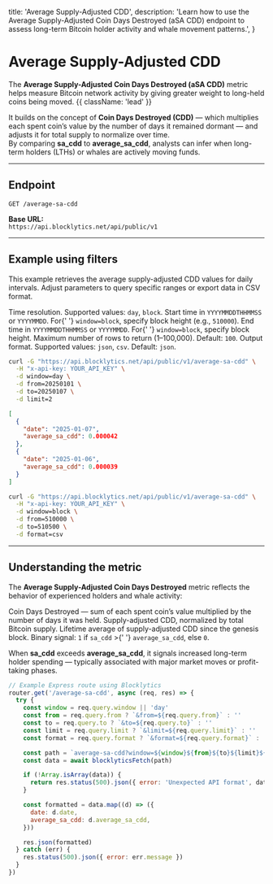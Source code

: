   title: 'Average Supply-Adjusted CDD',
  description:
    'Learn how to use the Average Supply-Adjusted Coin Days Destroyed (aSA CDD) endpoint to assess long-term Bitcoin holder activity and whale movement patterns.',
}

# Average Supply-Adjusted CDD

The **Average Supply-Adjusted Coin Days Destroyed (aSA CDD)** metric helps measure Bitcoin network activity by giving greater weight to long-held coins being moved. {{ className: 'lead' }}

It builds on the concept of **Coin Days Destroyed (CDD)** — which multiplies each spent coin’s value by the number of days it remained dormant — and adjusts it for total supply to normalize over time.  
By comparing **sa_cdd** to **average_sa_cdd**, analysts can infer when long-term holders (LTHs) or whales are actively moving funds.

---

## Endpoint

`GET /average-sa-cdd`

**Base URL:**  
`https://api.blocklytics.net/api/public/v1`

---

## Example using filters

<Row>
  <Col>

This example retrieves the average supply-adjusted CDD values for daily intervals. Adjust parameters to query specific ranges or export data in CSV format.

<Properties>
  <Property name="window" type="string">
    Time resolution. Supported values: <code>day</code>, <code>block</code>.
  </Property>
  <Property name="from" type="string">
    Start time in <code>YYYYMMDDTHHMMSS</code> or <code>YYYYMMDD</code>. For{' '}
    <code>window=block</code>, specify block height (e.g., <code>510000</code>).
  </Property>
  <Property name="to" type="string">
    End time in <code>YYYYMMDDTHHMMSS</code> or <code>YYYYMMDD</code>. For{' '}
    <code>window=block</code>, specify block height.
  </Property>
  <Property name="limit" type="integer">
    Maximum number of rows to return (1–100,000). Default: <code>100</code>.
  </Property>
  <Property name="format" type="string">
    Output format. Supported values: <code>json</code>, <code>csv</code>.
    Default: <code>json</code>.
  </Property>
</Properties>

  </Col>
  <Col>

```bash {title="Requesting Average Supply-Adjusted CDD data"}
curl -G "https://api.blocklytics.net/api/public/v1/average-sa-cdd" \
  -H "x-api-key: YOUR_API_KEY" \
  -d window=day \
  -d from=20250101 \
  -d to=20250107 \
  -d limit=2
```

```json {title="Sample JSON response"}
[
  {
    "date": "2025-01-07",
    "average_sa_cdd": 0.000042
  },
  {
    "date": "2025-01-06",
    "average_sa_cdd": 0.000039
  }
]
```

```bash {title="Exporting as CSV"}
curl -G "https://api.blocklytics.net/api/public/v1/average-sa-cdd" \
  -H "x-api-key: YOUR_API_KEY" \
  -d window=block \
  -d from=510000 \
  -d to=510500 \
  -d format=csv
```

  </Col>
</Row>

---

## Understanding the metric

<Row>
  <Col>

The **Average Supply-Adjusted Coin Days Destroyed** metric reflects the behavior of experienced holders and whale activity:

<Properties>
  <Property name="cdd" type="number">
    Coin Days Destroyed — sum of each spent coin’s value multiplied by the
    number of days it was held.
  </Property>
  <Property name="sa_cdd" type="number">
    Supply-adjusted CDD, normalized by total Bitcoin supply.
  </Property>
  <Property name="average_sa_cdd" type="number">
    Lifetime average of supply-adjusted CDD since the genesis block.
  </Property>
  <Property name="binary_cdd" type="integer">
    Binary signal: <code>1</code> if <code>sa_cdd</code> >{' '}
    <code>average_sa_cdd</code>, else <code>0</code>.
  </Property>
</Properties>

When **sa_cdd** exceeds **average_sa_cdd**, it signals increased long-term holder spending — typically associated with major market moves or profit-taking phases.

  </Col>
  <Col>

```js {title="Node.js (Express) example"}
// Example Express route using Blocklytics
router.get('/average-sa-cdd', async (req, res) => {
  try {
    const window = req.query.window || 'day'
    const from = req.query.from ? `&from=${req.query.from}` : ''
    const to = req.query.to ? `&to=${req.query.to}` : ''
    const limit = req.query.limit ? `&limit=${req.query.limit}` : ''
    const format = req.query.format ? `&format=${req.query.format}` : ''

    const path = `average-sa-cdd?window=${window}${from}${to}${limit}${format}`
    const data = await blocklyticsFetch(path)

    if (!Array.isArray(data)) {
      return res.status(500).json({ error: 'Unexpected API format', data })
    }

    const formatted = data.map((d) => ({
      date: d.date,
      average_sa_cdd: d.average_sa_cdd,
    }))

    res.json(formatted)
  } catch (err) {
    res.status(500).json({ error: err.message })
  }
})
```

  </Col>
</Row>
